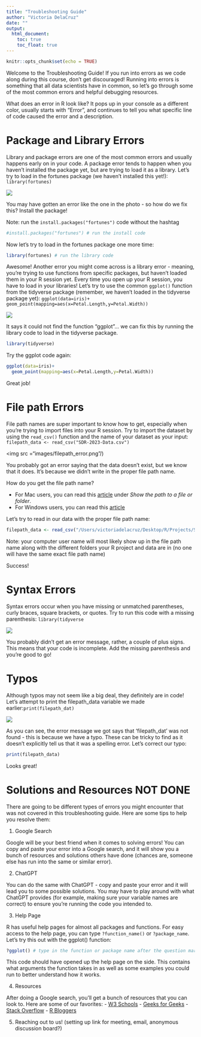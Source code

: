 ```yaml
---
title: "Troubleshooting Guide"
author: "Victoria DelaCruz"
date: ""
output: 
  html_document:
    toc: true
    toc_float: true
---
```


```r
knitr::opts_chunk$set(echo = TRUE)
```

Welcome to the Troubleshooting Guide! If you run into errors as we code along during this course, don't get discouraged! Running into errors is something that all data scientists have in common, so let's go through some of the most common errors and helpful debugging resources.

What does an error in R look like? It pops up in your console as a different color, usually starts with "Error", and continues to tell you what specific line of code caused the error and a description. 

# Package and Library Errors

Library and package errors are one of the most common errors and usually happens early on in your code. A package error tends to happen when you haven't installed the package yet, but are trying to load it as a library. Let's try to load in the fortunes package (we haven't installed this yet!): `library(fortunes)`

<img src="images/library_error.png"/>

You may have gotten an error like the one in the photo - so how do we fix this? Install the package!

Note: run the `install.packages("fortunes")` code without the hashtag

```r
#install.packages("fortunes") # run the install code 
```

Now let's try to load in the fortunes package one more time:

```r
library(fortunes) # run the library code
```

Awesome! Another error you might come across is a library error - meaning, you're trying to use functions from specific packages, but haven't loaded them in your R session yet. Every time you open up your R session, you have to load in your libraries! Let's try to use the common `ggplot()` function from the tidyverse package (remember, we haven't loaded in the tidyverse package yet): `ggplot(data=iris)+  geom_point(mapping=aes(x=Petal.Length,y=Petal.Width))`


<img src="images/function_error.png"/>

It says it could not find the function "ggplot"... we can fix this by running the library code to load in the tidyverse package.

```r
library(tidyverse)
```
Try the ggplot code again:
```r
ggplot(data=iris)+
  geom_point(mapping=aes(x=Petal.Length,y=Petal.Width))
```

Great job! 

# File path Errors

File path names are super important to know how to get, especially when you're trying to import files into your R session. Try to import the dataset by using the `read_csv()` function and the name of your dataset as your input:
`filepath_data <- read_csv("SDR-2023-Data.csv")`

<img src ="images/filepath_error.png"/)

You probably got an error saying that the data doesn't exist, but we know that it does. It's because we didn't write in the proper file path name. 

How do you get the file path name? 

- For Mac users, you can read this [article](https://support.apple.com/guide/mac-help/get-file-folder-and-disk-information-on-mac-mchlp1774/mac#:~:text=On%20your%20Mac%2C%20click%20the,bottom%20of%20the%20Finder%20window.) under *Show the path to a file or folder*. 
- For Windows users, you can read this [article](https://www.wikihow.com/Find-a-File%27s-Path-on-Windows)

Let's try to read in our data with the proper file path name:
```r
filepath_data <- read_csv("/Users/victoriadelacruz/Desktop/R/Projects/SDR-2023-Landscape/data/SDR-2023-Data.csv")
```
Note: your computer user name will most likely show up in the file path name along with the different folders your R project and data are in (no one will have the same exact file path name)

Success!

# Syntax Errors

Syntax errors occur when you have missing or unmatched parentheses, curly braces, square brackets, or quotes. Try to run this code with a missing parenthesis: `library(tidyverse`

<img src = "images/syntax_error.png"/>

You probably didn't get an error message, rather, a couple of plus signs. This means that your code is incomplete. Add the missing parenthesis and you're good to go!

# Typos 

Although typos may not seem like a big deal, they definitely are in code! Let's attempt to print the filepath_data variable we made earlier:`print(filepath_dat)`

<img src = "images/typo_error.png"/>

As you can see, the error message we got says that 'filepath_dat' was not found - this is because we have a typo. These can be tricky to find as it doesn't explicitly tell us that it was a spelling error. Let's correct our typo:

```r
print(filepath_data)
```

Looks great! 

# Solutions and Resources **NOT DONE**

There are going to be different types of errors you might encounter that was not covered in this troubleshooting guide. Here are some tips to help you resolve them:

1. Google Search

Google will be your best friend when it comes to solving errors! You can copy and paste your error into a Google search, and it will show you a bunch of resources and solutions others have done (chances are, someone else has run into the same or similar error). 

2. ChatGPT

You can do the same with ChatGPT - copy and paste your error and it will lead you to some possible solutions. You may have to play around with what ChatGPT provides (for example, making sure your variable names are correct) to ensure you're running the code you intended to. 

3. Help Page

R has useful help pages for almost all packages and functions. For easy access to the help page, you can type `?function_name()` or `?package_name`. Let's try this out with the ggplot() function:

```r
?ggplot() # type in the function or package name after the question mark
```

This code should have opened up the help page on the side. This contains what arguments the function takes in as well as some examples you could run to better understand how it works. 

4. Resources

After doing a Google search, you'll get a bunch of resources that you can look to. Here are some of our favorites:
- [W3 Schools](https://www.w3schools.com/r/default.asp)
- [Geeks for Geeks](https://www.geeksforgeeks.org/r-tutorial/?ref=outind)
- [Stack Overflow](https://stackoverflow.com/questions/tagged/r)
- [R Bloggers](https://www.r-bloggers.com/2015/12/how-to-learn-r-2/)

5. Reaching out to us! (setting up link for meeting, email, anonymous discussion board?)